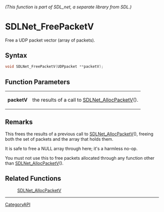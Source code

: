 ====== (This function is part of SDL_net, a separate library from SDL.) ======
= SDLNet_FreePacketV =

Free a UDP packet vector (array of packets).

== Syntax ==

<syntaxhighlight lang='c'>
void SDLNet_FreePacketV(UDPpacket **packetV);
</syntaxhighlight>

== Function Parameters ==

{|
|'''packetV'''
|the results of a call to [[SDLNet_AllocPacketV]]().
|}

== Remarks ==

This frees the results of a previous call to [[SDLNet_AllocPacketV]](),
freeing both the set of packets and the array that holds them.

It is safe to free a NULL array through here; it's a harmless no-op.

You must not use this to free packets allocated through any function other
than [[SDLNet_AllocPacketV]]().

== Related Functions ==

:[[SDLNet_AllocPacketV]]

----
[[CategoryAPI]]


